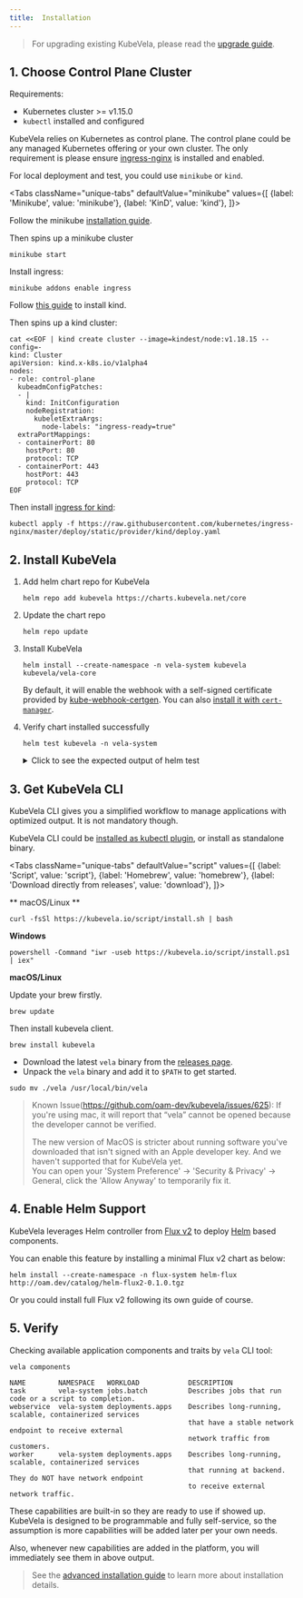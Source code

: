 ```yaml
---
title:  Installation
---
```



> For upgrading existing KubeVela, please read the [upgrade guide](./advanced-install/#upgrade).

## 1. Choose Control Plane Cluster

Requirements:
- Kubernetes cluster >= v1.15.0
- `kubectl` installed and configured

KubeVela relies on Kubernetes as control plane. The control plane could be any managed Kubernetes offering or your own cluster. The only requirement is please ensure [ingress-nginx](https://kubernetes.github.io/ingress-nginx/deploy/) is installed and enabled.

For local deployment and test, you could use `minikube` or `kind`.

<Tabs
className="unique-tabs"
defaultValue="minikube"
values={[
{label: 'Minikube', value: 'minikube'},
{label: 'KinD', value: 'kind'},
]}>
<TabItem value="minikube">

Follow the minikube [installation guide](https://minikube.sigs.k8s.io/docs/start/).

Then spins up a minikube cluster

```shell script
minikube start
```

Install ingress:

```shell script
minikube addons enable ingress
``` 

  </TabItem>
  <TabItem value="kind">

Follow [this guide](https://kind.sigs.k8s.io/docs/user/quick-start/#installation) to install kind.

Then spins up a kind cluster:

```shell script
cat <<EOF | kind create cluster --image=kindest/node:v1.18.15 --config=-
kind: Cluster
apiVersion: kind.x-k8s.io/v1alpha4
nodes:
- role: control-plane
  kubeadmConfigPatches:
  - |
    kind: InitConfiguration
    nodeRegistration:
      kubeletExtraArgs:
        node-labels: "ingress-ready=true"
  extraPortMappings:
  - containerPort: 80
    hostPort: 80
    protocol: TCP
  - containerPort: 443
    hostPort: 443
    protocol: TCP
EOF
```

Then install [ingress for kind](https://kind.sigs.k8s.io/docs/user/ingress/#ingress-nginx):
```shell script
kubectl apply -f https://raw.githubusercontent.com/kubernetes/ingress-nginx/master/deploy/static/provider/kind/deploy.yaml
```

  </TabItem>
</Tabs>


## 2. Install KubeVela

1. Add helm chart repo for KubeVela
    ```shell script
    helm repo add kubevela https://charts.kubevela.net/core
    ```

2. Update the chart repo
    ```shell script
    helm repo update
    ```
   
3. Install KubeVela
    ```shell script
    helm install --create-namespace -n vela-system kubevela kubevela/vela-core
    ```
    By default, it will enable the webhook with a self-signed certificate provided by [kube-webhook-certgen](https://github.com/jet/kube-webhook-certgen).
    You can also [install it with `cert-manager`](./advanced-install#install-kubevela-with-cert-manager).

4. Verify chart installed successfully
    ```shell script
    helm test kubevela -n vela-system
    ```

    <details> <summary> Click to see the expected output of helm test </summary>

    ```shell
    Pod kubevela-application-test pending
    Pod kubevela-application-test pending
    Pod kubevela-application-test running
    Pod kubevela-application-test succeeded
    NAME: kubevela
    LAST DEPLOYED: Tue Apr 13 18:42:20 2021
    NAMESPACE: vela-system
    STATUS: deployed
    REVISION: 1
    TEST SUITE:     kubevela-application-test
    Last Started:   Fri Apr 16 20:49:10 2021
    Last Completed: Fri Apr 16 20:50:04 2021
    Phase:          Succeeded
    TEST SUITE:     first-vela-app
    Last Started:   Fri Apr 16 20:49:10 2021
    Last Completed: Fri Apr 16 20:49:10 2021
    Phase:          Succeeded
    NOTES:
    Welcome to use the KubeVela! Enjoy your shipping application journey!
    ```

    </details>

## 3. Get KubeVela CLI

KubeVela CLI gives you a simplified workflow to manage applications with optimized output. It is not mandatory though.

KubeVela CLI could be [installed as kubectl plugin](./kubectl-plugin), or install as standalone binary.

<Tabs
    className="unique-tabs"
    defaultValue="script"
    values={[
        {label: 'Script', value: 'script'},
        {label: 'Homebrew', value: 'homebrew'},
        {label: 'Download directly from releases', value: 'download'},
    ]}>
<TabItem value="script">

** macOS/Linux **

```shell script
curl -fsSl https://kubevela.io/script/install.sh | bash
```

**Windows**

```shell script
powershell -Command "iwr -useb https://kubevela.io/script/install.ps1 | iex"
```
</TabItem>
<TabItem value="homebrew">

**macOS/Linux**

Update your brew firstly.
```shell script
brew update
```
Then install kubevela client.

```shell script
brew install kubevela
```
</TabItem>
<TabItem value="download">

- Download the latest `vela` binary from the [releases page](https://github.com/oam-dev/kubevela/releases).
- Unpack the `vela` binary and add it to `$PATH` to get started.

```shell script
sudo mv ./vela /usr/local/bin/vela
```

> Known Issue(https://github.com/oam-dev/kubevela/issues/625): 
> If you're using mac, it will report that “vela” cannot be opened because the developer cannot be verified.
>
> The new version of MacOS is stricter about running software you've downloaded that isn't signed with an Apple developer key. And we haven't supported that for KubeVela yet.  
> You can open your 'System Preference' -> 'Security & Privacy' -> General, click the 'Allow Anyway' to temporarily fix it.

</TabItem>
</Tabs>

## 4. Enable Helm Support

KubeVela leverages Helm controller from [Flux v2](https://github.com/fluxcd/flux2) to deploy [Helm](https://helm.sh/) based components.

You can enable this feature by installing a minimal Flux v2 chart as below:

```shell
helm install --create-namespace -n flux-system helm-flux http://oam.dev/catalog/helm-flux2-0.1.0.tgz
```

Or you could install full Flux v2 following its own guide of course.


## 5. Verify

Checking available application components and traits by `vela` CLI tool:

```shell script
vela components
```
```console
NAME      	NAMESPACE  	WORKLOAD        	DESCRIPTION
task      	vela-system	jobs.batch      	Describes jobs that run code or a script to completion.
webservice	vela-system	deployments.apps	Describes long-running, scalable, containerized services
          	           	                	that have a stable network endpoint to receive external
          	           	                	network traffic from customers.
worker    	vela-system	deployments.apps	Describes long-running, scalable, containerized services
          	           	                	that running at backend. They do NOT have network endpoint
          	           	                	to receive external network traffic.
```

These capabilities are built-in so they are ready to use if showed up. KubeVela is designed to be programmable and fully self-service, so the assumption is more capabilities will be added later per your own needs. 

Also, whenever new capabilities are added in the platform, you will immediately see them in above output.

> See the [advanced installation guide](./advanced-install) to learn more about installation details.
